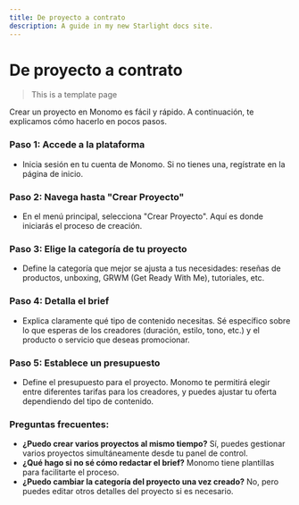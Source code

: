 ```yaml
---
title: De proyecto a contrato
description: A guide in my new Starlight docs site.
---
```

# De proyecto a contrato

> This is a template page

Crear un proyecto en Monomo es fácil y rápido. A continuación, te explicamos cómo hacerlo en pocos pasos.

### Paso 1: Accede a la plataforma

- Inicia sesión en tu cuenta de Monomo. Si no tienes una, regístrate en la página de inicio.

### Paso 2: Navega hasta "Crear Proyecto"

- En el menú principal, selecciona "Crear Proyecto". Aquí es donde iniciarás el proceso de creación.

### Paso 3: Elige la categoría de tu proyecto

- Define la categoría que mejor se ajusta a tus necesidades: reseñas de productos, unboxing, GRWM (Get Ready With Me), tutoriales, etc.

### Paso 4: Detalla el brief

- Explica claramente qué tipo de contenido necesitas. Sé específico sobre lo que esperas de los creadores (duración, estilo, tono, etc.) y el producto o servicio que deseas promocionar.

### Paso 5: Establece un presupuesto

- Define el presupuesto para el proyecto. Monomo te permitirá elegir entre diferentes tarifas para los creadores, y puedes ajustar tu oferta dependiendo del tipo de contenido.

### Preguntas frecuentes:

- **¿Puedo crear varios proyectos al mismo tiempo?** Sí, puedes gestionar varios proyectos simultáneamente desde tu panel de control.
- **¿Qué hago si no sé cómo redactar el brief?** Monomo tiene plantillas para facilitarte el proceso.
- **¿Puedo cambiar la categoría del proyecto una vez creado?** No, pero puedes editar otros detalles del proyecto si es necesario.
